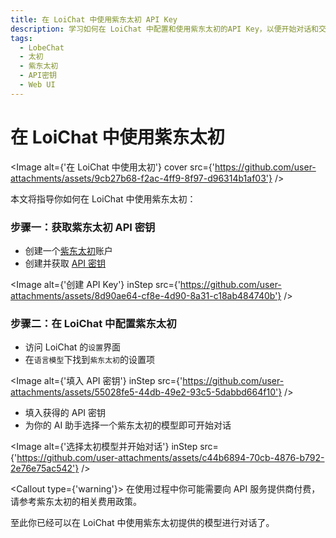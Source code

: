 ```yaml
---
title: 在 LoiChat 中使用紫东太初 API Key
description: 学习如何在 LoiChat 中配置和使用紫东太初的API Key，以便开始对话和交互。
tags:
  - LobeChat
  - 太初
  - 紫东太初
  - API密钥
  - Web UI
---
```


# 在 LoiChat 中使用紫东太初

<Image
  alt={'在 LoiChat 中使用太初'}
  cover
  src={'https://github.com/user-attachments/assets/9cb27b68-f2ac-4ff9-8f97-d96314b1af03'}
/>

本文将指导你如何在 LoiChat 中使用紫东太初：

<Steps>

### 步骤一：获取紫东太初 API 密钥

- 创建一个[紫东太初](https://ai-maas.wair.ac.cn/)账户
- 创建并获取 [API 密钥](https://ai-maas.wair.ac.cn/#/settlement/api/key)

<Image
  alt={'创建 API Key'}
  inStep
  src={'https://github.com/user-attachments/assets/8d90ae64-cf8e-4d90-8a31-c18ab484740b'}
/>

### 步骤二：在 LoiChat 中配置紫东太初

- 访问 LoiChat 的`设置`界面
- 在`语言模型`下找到`紫东太初`的设置项

<Image
  alt={'填入 API 密钥'}
  inStep
  src={'https://github.com/user-attachments/assets/55028fe5-44db-49e2-93c5-5dabbd664f10'}
/>

- 填入获得的 API 密钥
- 为你的 AI 助手选择一个紫东太初的模型即可开始对话

<Image
  alt={'选择太初模型并开始对话'}
  inStep
  src={'https://github.com/user-attachments/assets/c44b6894-70cb-4876-b792-2e76e75ac542'}
/>

<Callout type={'warning'}>
  在使用过程中你可能需要向 API 服务提供商付费，请参考紫东太初的相关费用政策。
</Callout>

</Steps>

至此你已经可以在 LoiChat 中使用紫东太初提供的模型进行对话了。
